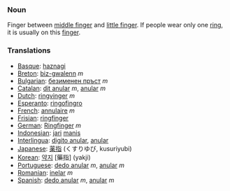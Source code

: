===Noun===

Finger between [[middle finger]] and [[little finger]]. If people wear only one [[ring]], it is usually on this [[finger]].

===Translations===
*[[Basque]]: [[haznagi]]
*[[Breton]]: [[biz-gwalenn]] ''m''
*[[Bulgarian]]: [[безименен пръст]] ''m''
*[[Catalan]]: [[dit anular]] ''m'', [[anular]] ''m''
*[[Dutch]]: [[ringvinger]] ''m''
*[[Esperanto]]: [[ringofingro]]
*[[French]]: [[annulaire]] ''m''
*[[Frisian]]: [[ringfinger]]
*[[German]]: [[Ringfinger]] ''m''
*[[Indonesian]]: [[jari]] [[manis]]
*[[Interlingua]]: [[digito anular]], [[anular]]
*[[Japanese]]: [[薬指]] (くすりゆび, kusuriyubi)
*[[Korean]]: [[약지]] [藥指] (yakji)
*[[Portuguese]]: [[dedo anular]] ''m'', [[anular]] ''m''
*[[Romanian]]: [[inelar]] ''m''
*[[Spanish]]: [[dedo anular]] ''m'', [[anular]] ''m''